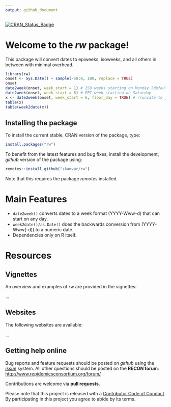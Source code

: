 ```yaml
---
output: github_document
---
```


[![CRAN_Status_Badge](http://www.r-pkg.org/badges/version/rw)](https://cran.r-project.org/package=rw)

# Welcome to the *rw* package!

This package will convert dates to epiweeks, isoweeks, and all others in between
with minimal overhead.

```r

library(rw)
onset <- Sys.Date() + sample(-50:0, 100, replace = TRUE)
onset
date2week(onset, week_start = 1) # ISO weeks starting on Monday (default)
date2week(onset, week_start = 6) # EPI week starting on Saturday
x <- date2week(onset, week_start = 6, floor_day = TRUE) # rruncate to just the weeks
table(x)
table(week2date(x))
```


## Installing the package

To install the current stable, CRAN version of the package, type:

```r
install.packages("rw")
```

To benefit from the latest features and bug fixes, install the development, *github* version of the package using:

```r
remotes::install_github("zkamvar/rw")
```

Note that this requires the package *remotes* installed.


# Main Features

 - `date2week()` converts dates to a week format (YYYY-Www-d) that can start on 
   any day. 
 - `week2date()/as.Date()` does the backwards conversion from (YYYY-Www(-d)) to
   a numeric date. 
 - Dependencies only on R itself.


# Resources

## Vignettes

An overview and examples of *rw* are provided in the vignettes:

...

## Websites

The following websites are available:

...

## Getting help online

Bug reports and feature requests should be posted on *github* using the [*issue*](http://github.com/reconhub/rw/issues) system. All other questions should be posted on the **RECON forum**: <br>
[http://www.repidemicsconsortium.org/forum/](http://www.repidemicsconsortium.org/forum/)

Contributions are welcome via **pull requests**.

Please note that this project is released with a [Contributor Code of Conduct](CONDUCT.md). By participating in this project you agree to abide by its terms.

